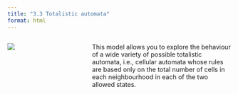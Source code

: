 ```yaml
---
title: "3.3 Totalistic automata"
format: html
---
```


:::: {.columns}
::: {.column width=35%}
[![](3.3-totalistic_automata.png)](3.3-totalistic_automata.nlogox)
:::

::: {.column width=65%}
This model allows you to explore the behaviour of a wide variety of possible totalistic automata, i.e., cellular automata whose rules are based only on the total number of cells in each neighbourhood in each of the two allowed states.
:::
::::
